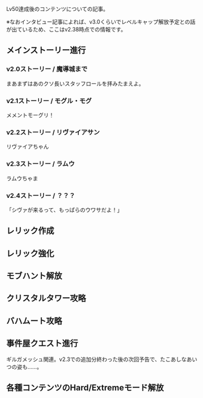 Lv50達成後のコンテンツについての記事。

※なおインタビュー記事によれば、v3.0くらいでレベルキャップ解放予定との話が出ているため、ここはv2.38時点での情報です。

== メインストーリー進行 ==
=== v2.0ストーリー / 魔導城まで ===
まあまずはあのクソ長いスタッフロールを拝みたまえよ。

=== v2.1ストーリー / モグル・モグ ===
メメントモーグリ！

=== v2.2ストーリー / リヴァイアサン ===
リヴァイアちゃん

=== v2.3ストーリー / ラムウ ===
ラムウちゃま

=== v2.4ストーリー / ？？？ ===
「シヴァが来るって、もっぱらのウワサだよ！」

== レリック作成 ==


== レリック強化 ==


== モブハント解放 ==


== クリスタルタワー攻略 ==


== バハムート攻略 ==


== 事件屋クエスト進行 ==
ギルガメッシュ関連。v2.3での追加分終わった後の次回予告で、たこあしなあいつの姿も……。


== 各種コンテンツのHard/Extremeモード解放 ==

